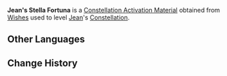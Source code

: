{{Item Infobox
|id           = 001103
|image        = Item Stella Fortuna (5 Star).png
|type         = Constellation Activation Materials
|group        = Stella Fortuna
|rarity       = 5
|description  = [[Jean]]'s Constellation Activation Material
|source1      = [[Wishes]]
}}
'''Jean's Stella Fortuna''' is a [[Constellation Activation Material]] obtained from [[Wishes]] used to level [[Jean]]'s [[Constellation]].

==Other Languages==
{{Other Languages
|default_hidden = 1
|en      = Jean's Stella Fortuna
|zhs     = 琴的命星
|zhs_rm  = Qín de Mìng Xīng
|zht     = 琴的命星
|zht_rm  = Qín de Mìng Xīng
|ja      = ジンの星屑
|ja_rm   = Jin no Hoshikuzu
|ko      = 진의 운명의 별
|ko_rm   = Jin-ui Unmyeong-ui Byeol
|es      = Stella Fortuna de Jean
|fr      = Stella Fortuna de Jean
|ru      = Удача Джинн
|th      = ดวงดาวแห่งชีวิตของ Jean
|th_rm   = Duanggdao Haeng Chiwit Khong Jean
|vi      = Chòm Sao Của Jean
|de      = Stella Fortuna von Jean
|id      = Jean's Stella Fortuna
|pt      = Stella Fortuna de Jean
}}

==Change History==
{{Change History|1.0}}